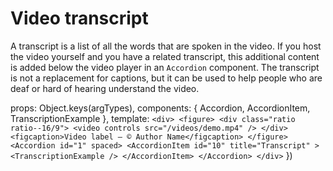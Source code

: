 
<Meta of={VideoTranscrIptStories} />

# Video transcript

A transcript is a list of all the words that are spoken in the video. If you host the video yourself and you have a related transcript, this additional content is added below the video player in an `Accordion` component. The transcript is not a replacement for captions, but it can be used to help people who are deaf or hard of hearing understand the video.

  props: Object.keys(argTypes),
  components: { Accordion, AccordionItem, TranscriptionExample },
  template: `
    <div>
      <figure>
        <div class="ratio ratio--16/9">
          <video
              controls
              src="/videos/demo.mp4"
            />
        </div>
        <figcaption>Video label — © Author Name</figcaption>
      </figure>
      <Accordion id="1" spaced>
        <AccordionItem
          id="10"
          title="Transcript"
        >
          <TranscriptionExample />
        </AccordionItem>
      </Accordion>
    </div>
    `
})

<Canvas>
  <Story of={VideoTranscrIptStories.Example} />
</Canvas>
